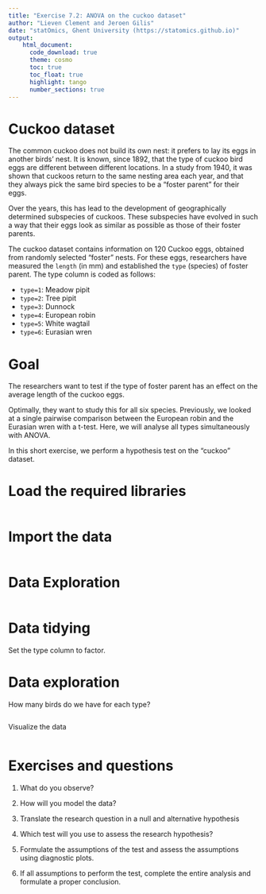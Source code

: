 ```yaml
---
title: "Exercise 7.2: ANOVA on the cuckoo dataset"   
author: "Lieven Clement and Jeroen Gilis"
date: "statOmics, Ghent University (https://statomics.github.io)"  
output:
    html_document:
      code_download: true    
      theme: cosmo
      toc: true
      toc_float: true
      highlight: tango
      number_sections: true
---
```


# Cuckoo dataset

The common cuckoo does not build its own nest: it prefers
to lay its eggs in another birds' nest. It is known, since 1892,
that the type of cuckoo bird eggs are different between different
locations. In a study from 1940, it was shown that cuckoos return
to the same nesting area each year, and that they always pick
the same bird species to be a "foster parent" for their eggs.

Over the years, this has lead to the development of geographically
determined subspecies of cuckoos. These subspecies have evolved in
such a way that their eggs look as similar as possible as those
of their foster parents.

The cuckoo dataset contains information on 120 Cuckoo eggs,
obtained from randomly selected "foster" nests.
For these eggs, researchers have measured the `length` (in mm)
and established the `type` (species) of foster parent.
The type column is coded as follows:

- `type=1`: Meadow pipit
- `type=2`: Tree pipit
- `type=3`: Dunnock
- `type=4`: European robin
- `type=5`: White wagtail
- `type=6`: Eurasian wren

# Goal

The researchers want to test if the type of foster parent
has an effect on the average length of the cuckoo eggs.

Optimally, they want to study this for all six species.
Previously, we looked at a single pairwise comparison
between the European robin and the Eurasian wren with a
t-test. Here, we will analyse all types simultaneously
with ANOVA.

In this short exercise, we perform a hypothesis test on the
"cuckoo" dataset. 


# Load the required libraries

```r

```

# Import the data

```r

```

# Data Exploration

```r

```


# Data tidying

Set the type column to factor.

# Data exploration

How many birds do we have for each type?

```r

```

Visualize the data

```r

```

# Exercises and questions

1. What do you observe?

2. How will you model the data? 

3. Translate the research question in a null and alternative hypothesis

4. Which test will you use to assess the research hypothesis? 

5. Formulate the assumptions of the test and assess the assumptions using 
diagnostic plots. 

6. If all assumptions to perform the test, complete the entire analysis and 
formulate a proper conclusion.






